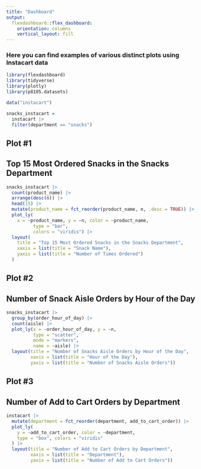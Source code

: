 ```yaml
---
title: "Dashboard"
output: 
  flexdashboard::flex_dashboard:
    orientation: columns
    vertical_layout: fill
---
```


### Here you can find examples of various distinct plots using Instacart data

```r
library(flexdashboard)
library(tidyverse)
library(plotly)
library(p8105.datasets)

data("instacart")
```

```r
snacks_instacart = 
  instacart |> 
  filter(department == "snacks")
```

Plot #1 {data-width=800}
-----------------------------------------------------------------------

## Top 15 Most Ordered Snacks in the Snacks Department

```r
snacks_instacart |> 
  count(product_name) |> 
  arrange(desc(n)) |> 
  head(15) |> 
  mutate(product_name = fct_reorder(product_name, n, .desc = TRUE)) |> 
  plot_ly(
    x = ~product_name, y = ~n, color = ~product_name,
          type = "bar", 
          colors = "viridis") |> 
  layout(
    title = "Top 15 Most Ordered Snacks in the Snacks Department",
    xaxis = list(title = "Snack Name"),
    yaxis = list(title = "Number of Times Ordered")
  )
```


Plot #2 {data-width=800}
-----------------------------------------------------------------------

## Number of Snack Aisle Orders by Hour of the Day
```r
snacks_instacart |> 
  group_by(order_hour_of_day) |> 
  count(aisle) |> 
  plot_ly(x = ~order_hour_of_day, y = ~n,
          type = "scatter",
          mode = "markers",
          name = ~aisle) |> 
  layout(title = "Number of Snacks Aisle Orders by Hour of the Day",
         xaxis = list(title = "Hour of the Day"),
         yaxis = list(title = "Number of Snacks Aisle Orders"))
```


Plot #3 {data-width=800}
-----------------------------------------------------------------------

## Number of Add to Cart Orders by Department

```r
instacart |> 
  mutate(department = fct_reorder(department, add_to_cart_order)) |> 
  plot_ly(
    y = ~add_to_cart_order, color = ~department,
    type = "box", colors = "viridis"
  ) |> 
  layout(title = "Number of Add to Cart Orders by Department",
         xaxis = list(title = "Department"),
         yaxis = list(title = "Number of Add to Cart Orders"))
```

